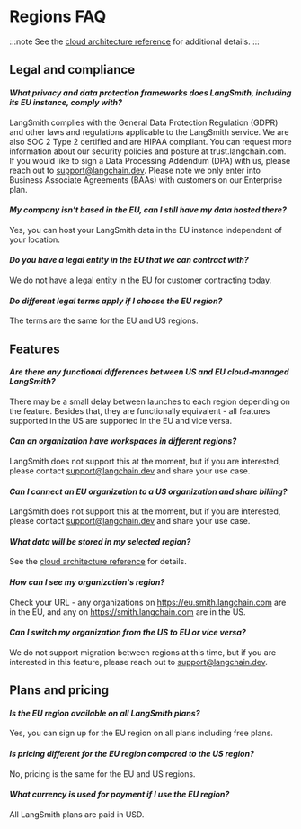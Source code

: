 # Regions FAQ

:::note
See the [cloud architecture reference](./cloud_architecture_and_scalability.mdx#architecture) for additional details.
:::

## Legal and compliance

#### _What privacy and data protection frameworks does LangSmith, including its EU instance, comply with?_

LangSmith complies with the General Data Protection Regulation (GDPR) and other laws and regulations applicable to the LangSmith service. We are also SOC 2 Type 2 certified and are HIPAA compliant. You can request more information about our security policies and posture at trust.langchain.com.  
If you would like to sign a Data Processing Addendum (DPA) with us, please reach out to support@langchain.dev. Please note we only enter into Business Associate Agreements (BAAs) with customers on our Enterprise plan.

#### _My company isn’t based in the EU, can I still have my data hosted there?_

Yes, you can host your LangSmith data in the EU instance independent of your location.

#### _Do you have a legal entity in the EU that we can contract with?_

We do not have a legal entity in the EU for customer contracting today.

#### _Do different legal terms apply if I choose the EU region?_

The terms are the same for the EU and US regions.

## Features

#### _Are there any functional differences between US and EU cloud-managed LangSmith?_

There may be a small delay between launches to each region depending on the feature.
Besides that, they are functionally equivalent - all features supported in the US are supported in the EU and vice versa.

#### _Can an organization have workspaces in different regions?_

LangSmith does not support this at the moment, but if you are interested, please contact support@langchain.dev and share your use case.

#### _Can I connect an EU organization to a US organization and share billing?_

LangSmith does not support this at the moment, but if you are interested, please contact support@langchain.dev and share your use case.

#### _What data will be stored in my selected region?_

See the [cloud architecture reference](./cloud_architecture_and_scalability.mdx#architecture) for details.

#### _How can I see my organization's region?_

Check your URL - any organizations on https://eu.smith.langchain.com are in the EU, and any on https://smith.langchain.com are in the US.

#### _Can I switch my organization from the US to EU or vice versa?_

We do not support migration between regions at this time, but if you are interested in this feature, please reach out to support@langchain.dev.

## Plans and pricing

#### _Is the EU region available on all LangSmith plans?_

Yes, you can sign up for the EU region on all plans including free plans.

#### _Is pricing different for the EU region compared to the US region?_

No, pricing is the same for the EU and US regions.

#### _What currency is used for payment if I use the EU region?_

All LangSmith plans are paid in USD.
